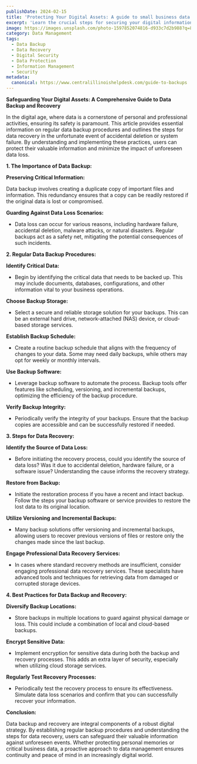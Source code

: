 ```yaml
---
publishDate: 2024-02-15
title: 'Protecting Your Digital Assets: A guide to small business data security'
excerpt: 'Learn the crucial steps for securing your digital information with our comprehensive guide on data backup and recovery. Discover best practices for regular backups, the importance of redundancy, and effective recovery strategies to safeguard against data loss.'
image: https://images.unsplash.com/photo-1597852074816-d933c7d2b988?q=80&w=2370&auto=format&fit=crop&ixlib=rb-4.0.3&ixid=M3wxMjA3fDB8MHxwaG90by1wYWdlfHx8fGVufDB8fHx8fA%3D%3D
category: Data Management
tags:
  - Data Backup
  - Data Recovery
  - Digital Security
  - Data Protection
  - Information Management
  - Security
metadata:
  canonical: https://www.centralillinoishelpdesk.com/guide-to-backups
---
```


**Safeguarding Your Digital Assets: A Comprehensive Guide to Data Backup and Recovery**

In the digital age, where data is a cornerstone of personal and professional activities, ensuring its safety is paramount. This article provides essential information on regular data backup procedures and outlines the steps for data recovery in the unfortunate event of accidental deletion or system failure. By understanding and implementing these practices, users can protect their valuable information and minimize the impact of unforeseen data loss.

**1. The Importance of Data Backup:**

**Preserving Critical Information:**

Data backup involves creating a duplicate copy of important files and information. This redundancy ensures that a copy can be readily restored if the original data is lost or compromised.

**Guarding Against Data Loss Scenarios:**

- Data loss can occur for various reasons, including hardware failure, accidental deletion, malware attacks, or natural disasters. Regular backups act as a safety net, mitigating the potential consequences of such incidents.

**2. Regular Data Backup Procedures:**

**Identify Critical Data:**

- Begin by identifying the critical data that needs to be backed up. This may include documents, databases, configurations, and other information vital to your business operations.

**Choose Backup Storage:**

- Select a secure and reliable storage solution for your backups. This can be an external hard drive, network-attached (NAS) device, or cloud-based storage services.

**Establish Backup Schedule:**

- Create a routine backup schedule that aligns with the frequency of changes to your data. Some may need daily backups, while others may opt for weekly or monthly intervals.

**Use Backup Software:**

- Leverage backup software to automate the process. Backup tools offer features like scheduling, versioning, and incremental backups, optimizing the efficiency of the backup procedure.

**Verify Backup Integrity:**

- Periodically verify the integrity of your backups. Ensure that the backup copies are accessible and can be successfully restored if needed.

**3. Steps for Data Recovery:**

**Identify the Source of Data Loss:**

- Before initiating the recovery process, could you identify the source of data loss? Was it due to accidental deletion, hardware failure, or a software issue? Understanding the cause informs the recovery strategy.

**Restore from Backup:**

- Initiate the restoration process if you have a recent and intact backup. Follow the steps your backup software or service provides to restore the lost data to its original location.

**Utilize Versioning and Incremental Backups:**

- Many backup solutions offer versioning and incremental backups, allowing users to recover previous versions of files or restore only the changes made since the last backup.

**Engage Professional Data Recovery Services:**

- In cases where standard recovery methods are insufficient, consider engaging professional data recovery services. These specialists have advanced tools and techniques for retrieving data from damaged or corrupted storage devices.

**4. Best Practices for Data Backup and Recovery:**

**Diversify Backup Locations:**

- Store backups in multiple locations to guard against physical damage or loss. This could include a combination of local and cloud-based backups.

**Encrypt Sensitive Data:**

- Implement encryption for sensitive data during both the backup and recovery processes. This adds an extra layer of security, especially when utilizing cloud storage services.

**Regularly Test Recovery Processes:**

- Periodically test the recovery process to ensure its effectiveness. Simulate data loss scenarios and confirm that you can successfully recover your information.

**Conclusion:**

Data backup and recovery are integral components of a robust digital strategy. By establishing regular backup procedures and understanding the steps for data recovery, users can safeguard their valuable information against unforeseen events. Whether protecting personal memories or critical business data, a proactive approach to data management ensures continuity and peace of mind in an increasingly digital world.
